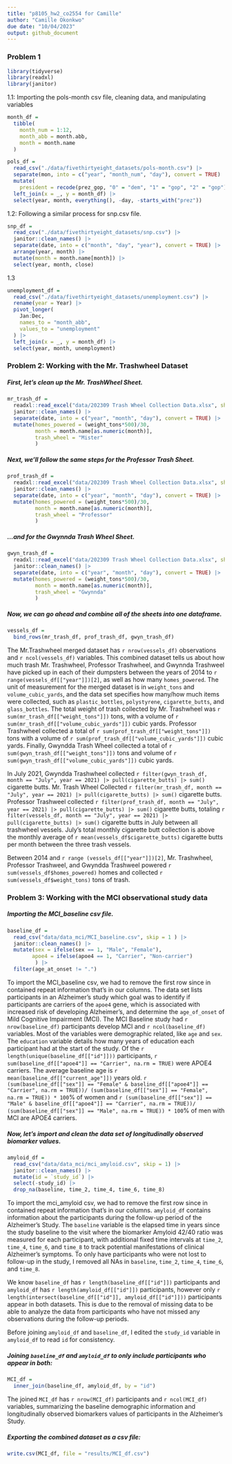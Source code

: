 ```yaml
---
title: "p8105_hw2_co2554 for Camille"
author: "Camille Okonkwo"
due date: "10/04/2023"
output: github_document
---
```


### Problem 1

```r
library(tidyverse)
library(readxl)
library(janitor)
```

1.1: Importing the pols-month csv file, cleaning data, and manipulating variables

```r
month_df = 
  tibble(
    month_num = 1:12,
    month_abb = month.abb,
    month = month.name
  )

pols_df = 
  read_csv("./data/fivethirtyeight_datasets/pols-month.csv") |>
  separate(mon, into = c("year", "month_num", "day"), convert = TRUE) |>
  mutate(
    president = recode(prez_gop, "0" = "dem", "1" = "gop", "2" = "gop")) |>
  left_join(x = _, y = month_df) |> 
  select(year, month, everything(), -day, -starts_with("prez")) 
```

1.2: Following a similar process for snp.csv file.

```r
snp_df =
  read_csv("./data/fivethirtyeight_datasets/snp.csv") |>
  janitor::clean_names() |>
  separate(date, into = c("month", "day", "year"), convert = TRUE) |>
  arrange(year, month) |>
  mutate(month = month.name[month]) |>
  select(year, month, close) 
```

1.3
```r
unemployment_df = 
  read_csv("./data/fivethirtyeight_datasets/unemployment.csv") |>
  rename(year = Year) |>
  pivot_longer(
    Jan:Dec, 
    names_to = "month_abb",
    values_to = "unemployment"
  ) |> 
  left_join(x = _, y = month_df) |> 
  select(year, month, unemployment)
```



### Problem 2: Working with the Mr. Trashwheel Dataset

##### First, let's clean up the Mr. TrashWheel Sheet. 

```r
mr_trash_df =
  readxl::read_excel("data/202309 Trash Wheel Collection Data.xlsx", sheet = "Mr. Trash Wheel", range = "A2:N549") |>
  janitor::clean_names() |>
  separate(date, into = c("year", "month", "day"), convert = TRUE) |>
  mutate(homes_powered = (weight_tons*500)/30, 
         month = month.name[as.numeric(month)],
         trash_wheel = "Mister"
         )
```

##### Next, we'll follow the same steps for the Professor Trash Sheet. 

```r
prof_trash_df =
  readxl::read_excel("data/202309 Trash Wheel Collection Data.xlsx", sheet = "Professor Trash Wheel", range = "A2:M96") |>
  janitor::clean_names() |>
  separate(date, into = c("year", "month", "day"), convert = TRUE) |>
  mutate(homes_powered = (weight_tons*500)/30,
         month = month.name[as.numeric(month)],
         trash_wheel = "Professor"
         )
```

##### ...and for the Gwynnda Trash Wheel Sheet. 

```r
gwyn_trash_df =
  readxl::read_excel("data/202309 Trash Wheel Collection Data.xlsx", sheet = "Gwynnda Trash Wheel", range = "A2:J108") |>
  janitor::clean_names() |>
  separate(date, into = c("year", "month", "day"), convert = TRUE) |>
  mutate(homes_powered = (weight_tons*500)/30, 
         month = month.name[as.numeric(month)],
         trash_wheel = "Gwynnda"
         )
```

##### Now, we can go ahead and combine all of the sheets into one dataframe. 

```r
vessels_df =
  bind_rows(mr_trash_df, prof_trash_df, gwyn_trash_df) 
```


The Mr.Trashwheel merged dataset has `r nrow(vessels_df)` observations and `r ncol(vessels_df)` variables. This combined dataset tells us about how much trash Mr. Trashwheel, Professor Trashwheel, and Gwynnda Trashweel have picked up in each of their dumpsters between the years of 2014 to `r range(vessels_df[["year"]])[2]`, as well as how many `homes_powered`. The unit of measurement for the merged dataset is in `weight_tons` and `volume_cubic_yards`, and the data set specifies how many/how much items were collected, such as `plastic_bottles`, `polystyrene`, `cigarette_butts`, and `glass_bottles`. The total weight of trash collected by Mr. Trashwheel was `r sum(mr_trash_df[["weight_tons"]])` tons, with a volume of `r sum(mr_trash_df[["volume_cubic_yards"]])` cubic yards. Professor Trashwheel collected a total of `r sum(prof_trash_df[["weight_tons"]])` tons with a volume of `r sum(prof_trash_df[["volume_cubic_yards"]])` cubic yards. Finally, Gwyndda Trash Wheel collected a total of `r sum(gwyn_trash_df[["weight_tons"]])` tons and volume of `r sum(gwyn_trash_df[["volume_cubic_yards"]])` cubic yards. 

In July 2021, Gwyndda Trashwheel collected `r filter(gwyn_trash_df, month == "July", year == 2021) |> pull(cigarette_butts) |> sum()` cigarette butts. Mr. Trash Wheel Collected `r filter(mr_trash_df, month == "July", year == 2021) |> pull(cigarette_butts) |> sum()` cigarette butts. Professor Trashweel collected `r filter(prof_trash_df, month == "July", year == 2021) |> pull(cigarette_butts) |> sum()` cigarette butts, totaling `r filter(vessels_df, month == "July", year == 2021) |> pull(cigarette_butts) |> sum()` cigarette butts in July between all trashwheel vessels. July's total monthly cigarette butt collection is above the monthly average of  `r mean(vessels_df$cigarette_butts)` cigarette butts per month between the three trash vessels.

Between 2014 and `r range (vessels_df[["year"]])[2]`, Mr. Trashwheel, Professor Trashweel, and Gwyndda Trashweel powered `r sum(vessels_df$homes_powered)` homes and collected `r sum(vessels_df$weight_tons)` tons of trash.



### Problem 3: Working with the MCI observational study data

##### Importing the MCI_baseline csv file. 
```r
baseline_df =
  read_csv("data/data_mci/MCI_baseline.csv", skip = 1 ) |>
  janitor::clean_names() |>
  mutate(sex = ifelse(sex == 1, "Male", "Female"),
        apoe4 = ifelse(apoe4 == 1, "Carrier", "Non-carrier") 
         ) |>
  filter(age_at_onset != ".")
```


To import the MCI_baseline csv, we had to remove the first row since in contained repeat information that's in our columns. The data set lists participants in an Alzheimer's study which goal was to identify if participants are carriers of the `apoe4` gene, which is associated with increased risk of developing Alzheimer's, and determine the `age_of_onset` of Mild Cognitive Impairment (MCI). The MCI Baseline study had `r nrow(baseline_df)` participants develop MCI and `r ncol(baseline_df)` variables. Most of the variables were demographic related, like `age` and `sex`. The `education` variable details how many years of education each participant had at the start of the study. Of the `r length(unique(baseline_df[["id"]]))` participants, `r sum(baseline_df[["apoe4"]] == "Carrier", na.rm = TRUE)` were APOE4 carriers. The average baseline age is `r mean(baseline_df[["current_age"]])` years old. `r (sum(baseline_df[["sex"]] == "Female" & baseline_df[["apoe4"]] == "Carrier", na.rm = TRUE))/ (sum(baseline_df[["sex"]] == "Female", na.rm = TRUE)) * 100`% of women and `r (sum(baseline_df[["sex"]] == "Male" & baseline_df[["apoe4"]] == "Carrier", na.rm = TRUE))/ (sum(baseline_df[["sex"]] == "Male", na.rm = TRUE)) * 100`% of men with MCI are APOE4 carriers. 

##### Now, let's import and clean the data set of longitudinally observed biomarker values.

```r
amyloid_df =
  read_csv("data/data_mci/mci_amyloid.csv", skip = 1) |>
  janitor::clean_names() |>
  mutate(id = `study_id`) |>
  select(-study_id) |>
  drop_na(baseline, time_2, time_4, time_6, time_8)
```

To import the mci_amyloid csv, we had to remove the first row since in contained repeat information that's in our columns. `amyloid_df` contains information about the participants during the follow-up period of the Alzheimer's Study. The `baseline` variable is the elapsed time in years since the study baseline to the visit where the biomarker Amyloid 42/40 ratio was measured for each participant, with additional fixed time intervals at `time_2`, `time_4`, `time_6`, and `time_8` to track potential manifestations of clinical Alzheimer's symptoms. To only have participants who were not lost to follow-up in the study, I removed all NAs in `baseline`, `time_2`, `time_4`, `time_6`, and `time_8`. 

We know `baseline_df` has `r length(baseline_df[["id"]])` participants and `amyloid_df` has `r length(amyloid_df[["id"]])` participants, however only `r length(intersect(baseline_df[["id"]], amyloid_df[["id"]]))` participants appear in both datasets. This is due to the removal of missing data to be able to analyze the data from participants who have not missed any observations during the follow-up periods.

Before joining `amyloid_df` and `baseline_df`, I edited the `study_id` variable in `amyloid_df` to read `id` for consistency. 

##### Joining `baseline_df` and `amyloid_df` to only include participants who appear in both:

```r
MCI_df =
  inner_join(baseline_df, amyloid_df, by = "id")
```

The joined `MCI_df` has `r nrow(MCI_df)` participants and `r ncol(MCI_df)` variables, summarizing the baseline demographic information and longitudinally observed biomarkers values of participants in the Alzheimer's Study.


##### Exporting the combined dataset as a csv file:

```r
write.csv(MCI_df, file = "results/MCI_df.csv")
```

